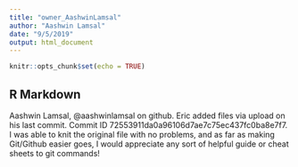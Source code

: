 ---
title: "owner_AashwinLamsal"
author: "Aashwin Lamsal"
date: "9/5/2019"
output: html_document
---

```{r setup, include=FALSE}
knitr::opts_chunk$set(echo = TRUE)
```

## R Markdown

Aashwin Lamsal, @aashwinlamsal on github.
Eric added files via upload on his last commit. Commit ID 72553911da0a96106d7ae7c75ec437fc0ba8e7f7.
I was able to knit the original file with no problems, and as far as making Git/Github easier goes, I would appreciate any sort of helpful guide or cheat sheets to git commands!